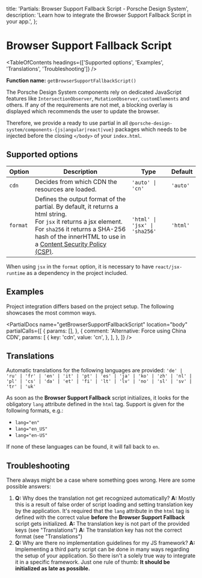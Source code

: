 
  title: 'Partials: Browser Support Fallback Script - Porsche Design System',
  description: 'Learn how to integrate the Browser Support Fallback Script in your app.',
};

# Browser Support Fallback Script

<TableOfContents headings={['Supported options', 'Examples', 'Translations', 'Troubleshooting']} />

**Function name:** `getBrowserSupportFallbackScript()`

The Porsche Design System components rely on dedicated JavaScript features like `IntersectionObserver`,
`MutationObserver`, `customElements` and others. If any of the requirements are not met, a blocking overlay is displayed
which recommends the user to update the browser.

Therefore, we provide a ready to use partial in all `@porsche-design-system/components-{js|angular|react|vue}` packages
which needs to be injected before the closing `</body>` of your `index.html`.

<BrowserSupportFallbackButton />

## Supported options

| Option   | Description                                                                                                                                                                                                                                                                  | Type                          | Default  |
| -------- | ---------------------------------------------------------------------------------------------------------------------------------------------------------------------------------------------------------------------------------------------------------------------------- | ----------------------------- | -------- |
| `cdn`    | Decides from which CDN the resources are loaded.                                                                                                                                                                                                                             | `'auto' \| 'cn'`              | `'auto'` |
| `format` | Defines the output format of the partial. By default, it returns a html string. <br/> For `jsx` it returns a jsx element. For `sha256` it returns a SHA-256 hash of the innerHTML to use in a [Content Security Policy (CSP)](/must-know/security/content-security-policy/). | `'html' \| 'jsx' \| 'sha256'` | `'html'` |

When using `jsx` in the `format` option, it is necessary to have `react/jsx-runtime` as a dependency in the project
included.

## Examples

Project integration differs based on the project setup. The following showcases the most common ways.

<PartialDocs
  name="getBrowserSupportFallbackScript"
  location="body"
  partialCalls={[
    {
      params: [],
    },
    {
      comment: 'Alternative: Force using China CDN',
      params: [
        {
          key: 'cdn',
          value: 'cn',
        },
      ],
    },
  ]}
/>

## Translations

Automatic translations for the following languages are provided:
`'de' | 'ru' | 'fr' | 'en' | 'it' | 'pt' | 'es' | 'ja' | 'ko' | 'zh' | 'nl' | 'pl' | 'cs' | 'da' | 'et' | 'fi' | 'lt' | 'lv' | 'no' | 'sl' | 'sv' | 'tr' | 'uk'`

As soon as the **Browser Support Fallback** script initializes, it looks for the obligatory `lang` attribute defined in
the `html` tag. Support is given for the following formats, e.g.:

- `lang="en"`
- `lang="en_US"`
- `lang="en-US"`

If none of these languages can be found, it will fall back to `en`.

## Troubleshooting

There always might be a case where something goes wrong. Here are some possible answers:

1. **Q:** Why does the translation not get recognized automatically? **A:** Mostly this is a result of false order of
   script loading and setting translation key by the application. It's required that the `lang` attribute in the `html`
   tag is defined with the correct value **before** the **Browser Support Fallback** script gets initialized. **A:** The
   translation key is not part of the provided keys (see "Translations") **A:** The translation key has not the correct
   format (see "Translations")
2. **Q:** Why are there no implementation guidelines for my JS framework? **A:** Implementing a third party script can
   be done in many ways regarding the setup of your application. So there isn't a solely true way to integrate it in a
   specific framework. Just one rule of thumb: **It should be initialized as late as possible.**
